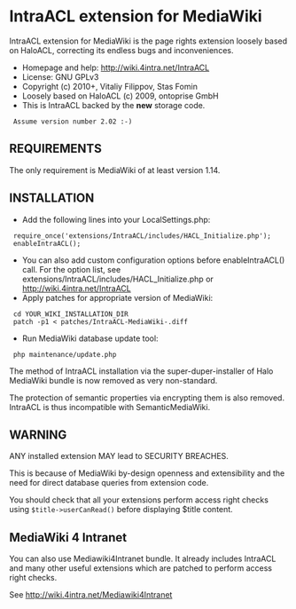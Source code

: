 = IntraACL extension for MediaWiki =

IntraACL extension for MediaWiki is the page rights extension loosely
based on HaloACL, correcting its endless bugs and inconveniences.

* Homepage and help: http://wiki.4intra.net/IntraACL
* License: GNU GPLv3
* Copyright (c) 2010+, Vitaliy Filippov, Stas Fomin
* Loosely based on HaloACL (c) 2009, ontoprise GmbH
* This is IntraACL backed by the '''new''' storage code.
  Assume version number 2.02 :-)

== REQUIREMENTS ==

The only requirement is MediaWiki of at least version 1.14.

== INSTALLATION ==

* Add the following lines into your LocalSettings.php:
  require_once('extensions/IntraACL/includes/HACL_Initialize.php');
  enableIntraACL();
* You can also add custom configuration options before enableIntraACL() call. For the option list, see extensions/IntraACL/includes/HACL_Initialize.php or http://wiki.4intra.net/IntraACL
* Apply patches for appropriate version of MediaWiki:
  cd YOUR_WIKI_INSTALLATION_DIR
  patch -p1 < patches/IntraACL-MediaWiki-<YOUR_VERSION>.diff
* Run MediaWiki database update tool:
  php maintenance/update.php

The method of IntraACL installation via the super-duper-installer
of Halo MediaWiki bundle is now removed as very non-standard.

The protection of semantic properties via encrypting them is also removed.
IntraACL is thus incompatible with SemanticMediaWiki.

== WARNING ==

ANY installed extension MAY lead to SECURITY BREACHES.

This is because of MediaWiki by-design openness and extensibility
and the need for direct database queries from extension code.

You should check that all your extensions perform access right checks
using <tt>$title->userCanRead()</tt> before displaying $title content.

== MediaWiki 4 Intranet ==

You can also use Mediawiki4Intranet bundle. It already includes IntraACL and
many other useful extensions which are patched to perform access right checks.

See http://wiki.4intra.net/Mediawiki4Intranet
